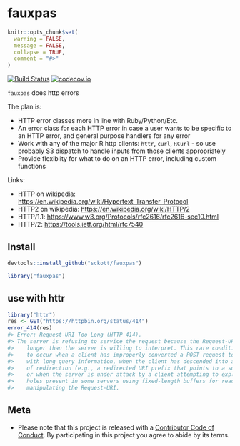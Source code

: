 fauxpas
=======

```r
knitr::opts_chunk$set(
  warning = FALSE,
  message = FALSE,
  collapse = TRUE,
  comment = "#>"
)
```

[![Build Status](https://travis-ci.org/sckott/fauxpas.svg)](https://travis-ci.org/sckott/fauxpas)
[![codecov.io](https://codecov.io/github/sckott/fauxpas/coverage.svg?branch=master)](https://codecov.io/github/sckott/fauxpas?branch=master)

`fauxpas` does http errors

The plan is:

* HTTP error classes more in line with Ruby/Python/Etc.
* An error class for each HTTP error in case a user wants to 
be specific to an HTTP error, and general purpose handlers 
for any error
* Work with any of the major R http clients: `httr`, `curl`, `RCurl` - 
so use probably S3 dispatch to handle inputs from those clients 
appropriately
* Provide flexiblity for what to do on an HTTP error, including 
custom functions

Links:

* HTTP on wikipedia: <https://en.wikipedia.org/wiki/Hypertext_Transfer_Protocol>
* HTTP2 on wikipedia: <https://en.wikipedia.org/wiki/HTTP/2>
* HTTP/1.1: <https://www.w3.org/Protocols/rfc2616/rfc2616-sec10.html>
* HTTP/2: <https://tools.ietf.org/html/rfc7540>

## Install

```r
devtools::install_github("sckott/fauxpas")
```

```r
library("fauxpas")
```

## use with httr

```r
library("httr")
res <- GET("https://httpbin.org/status/414")
error_414(res)
#> Error: Request-URI Too Long (HTTP 414).
#> The server is refusing to service the request because the Request-URI is
#>    longer than the server is willing to interpret. This rare condition is only likely
#>    to occur when a client has improperly converted a POST request to a GET request
#>    with long query information, when the client has descended into a URI black hole
#>    of redirection (e.g., a redirected URI prefix that points to a suffix of itself),
#>    or when the server is under attack by a client attempting to exploit security
#>    holes present in some servers using fixed-length buffers for reading or
#>    manipulating the Request-URI.
```

## Meta

* Please note that this project is released with a [Contributor Code of Conduct](CONDUCT.md). 
By participating in this project you agree to abide by its terms.
